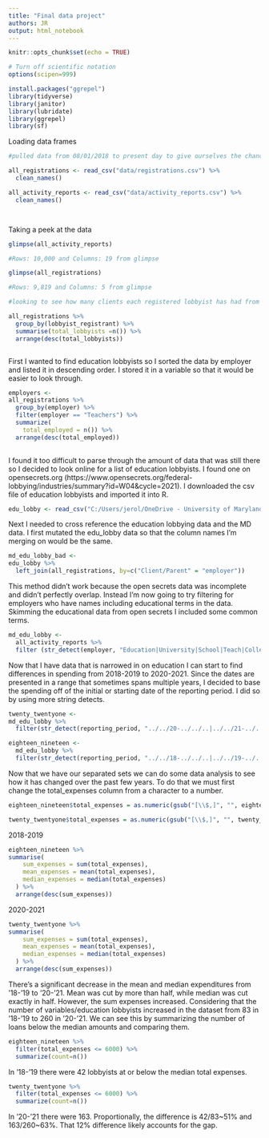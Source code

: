 ```yaml
---
title: "Final data project"
authors: JR 
output: html_notebook
---
```


```r
knitr::opts_chunk$set(echo = TRUE)
```

```r
# Turn off scientific notation
options(scipen=999)

install.packages("ggrepel")
library(tidyverse)
library(janitor)
library(lubridate)
library(ggrepel)
library(sf)

```

Loading data frames 

```r

#pulled data from 08/01/2018 to present day to give ourselves the chance to compare numbers from covid times to pre-covid times. 

all_registrations <- read_csv("data/registrations.csv") %>%
  clean_names()

all_activity_reports <- read_csv("data/activity_reports.csv") %>%
  clean_names()




```
Taking a peek at the data


```r

glimpse(all_activity_reports)

#Rows: 10,000 and Columns: 19 from glimpse 

glimpse(all_registrations)

#Rows: 9,819 and Columns: 5 from glimpse

#looking to see how many clients each registered lobbyist has had from 2018 to present day

all_registrations %>% 
  group_by(lobbyist_registrant) %>% 
  summarise(total_lobbyists =n()) %>% 
  arrange(desc(total_lobbyists))



```

First I wanted to find education lobbyists so I sorted the data by employer and listed it in descending order. I stored it in a variable so that it would be easier to look through.
```r
employers <-
all_registrations %>%
  group_by(employer) %>%
  filter(employer == "Teachers") %>%
  summarize(
    total_employed = n()) %>%
  arrange(desc(total_employed))
  
```
I found it too difficult to parse through the amount of data that was still there so I decided to look online for a list of education lobbyists. I found one on opensecrets.org (https://www.opensecrets.org/federal-lobbying/industries/summary?id=W04&cycle=2021). I downloaded the csv file of education lobbyists and imported it into R.
```r
edu_lobby <- read_csv("C:/Users/jerol/OneDrive - University of Maryland/GitHub/Data Journalism/major_assignments/data_analysis/data/os_education.csv")
```
Next I needed to cross reference the education lobbying data and the MD data. I first mutated the edu_lobby data so that the column names I'm merging on would be the same.

```r
md_edu_lobby_bad <-
edu_lobby %>%
  left_join(all_registrations, by=c("Client/Parent" = "employer"))
```
This method didn't work because the open secrets data was incomplete and didn't perfectly overlap. Instead I'm now going to try filtering for employers who have names including educational terms in the data. Skimming the educational data from open secrets I included some common terms.

```r
md_edu_lobby <-
  all_activity_reports %>%
  filter (str_detect(employer, "Education|University|School|Teach|College|Academic"))
```
Now that I have data that is narrowed in on education I can start to find differences in spending from 2018-2019 to 2020-2021. Since the dates are presented in a range that sometimes spans multiple years, I decided to base the spending off of the initial or starting date of the reporting period. I did so by using more string detects.
```r
twenty_twentyone <-
md_edu_lobby %>%
  filter(str_detect(reporting_period, "../../20-../../..|../../21-../../.."))

eighteen_nineteen <-
  md_edu_lobby %>%
  filter(str_detect(reporting_period, "../../18-../../..|../../19-../../.."))

```
Now that we have our separated sets we can do some data analysis to see how it has changed over the past few years. To do that we must first change the total_expenses column from a character to a number.
```r
eighteen_nineteen$total_expenses = as.numeric(gsub("[\\$,]", "", eighteen_nineteen$total_expenses))

twenty_twentyone$total_expenses = as.numeric(gsub("[\\$,]", "", twenty_twentyone$total_expenses))
```
2018-2019
```r
eighteen_nineteen %>%
summarise(
    sum_expenses = sum(total_expenses),
    mean_expenses = mean(total_expenses),
    median_expenses = median(total_expenses)
  ) %>% 
  arrange(desc(sum_expenses))
```
2020-2021
```r
twenty_twentyone %>%
summarise(
    sum_expenses = sum(total_expenses),
    mean_expenses = mean(total_expenses),
    median_expenses = median(total_expenses)
  ) %>% 
  arrange(desc(sum_expenses))
```
There's a significant decrease in the mean and median expenditures from '18-'19 to '20-'21. Mean was cut by more than half, while median was cut exactly in half. However, the sum expenses increased. Considering that the number of variables/education lobbyists increased in the dataset from 83 in '18-'19 to 260 in '20-'21. We can see this by summarizing the number of loans below the median amounts and comparing them.
```r
eighteen_nineteen %>%
  filter(total_expenses <= 6000) %>%
  summarize(count=n())
```
In '18-'19 there were 42 lobbyists at or below the median total expenses.
```r
twenty_twentyone %>%
  filter(total_expenses <= 6000) %>%
  summarize(count=n())
```
In '20-'21 there were 163. Proportionally, the difference is 42/83~51% and 163/260~63%. That 12% difference likely accounts for the gap.
